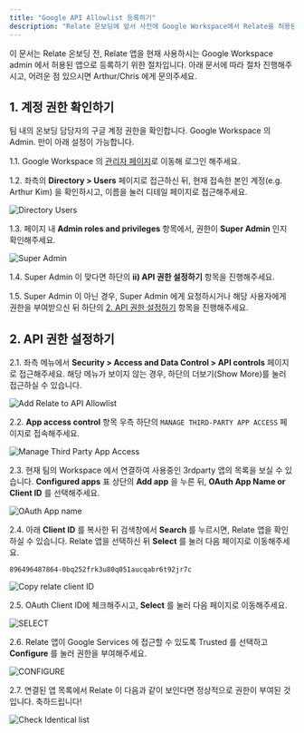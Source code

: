 ```yaml
---
title: "Google API Allowlist 등록하기"
description: "Relate 온보딩에 앞서 사전에 Google Workspace에서 Relate을 허용된 앱으로 등록하기 위한 절차입니다."
---
```


<Note>
  이 문서는 Relate 온보딩 전, Relate 앱을 현재 사용하시는 Google Workspace admin
  에서 허용된 앱으로 등록하기 위한 절차입니다. 아래 문서에 따라 절차
  진행해주시고, 어려운 점 있으시면 Arthur/Chris 에게 문의주세요.
</Note>

## 1. 계정 권한 확인하기

팀 내의 온보딩 담당자의 구글 계정 권한을 확인합니다. Google Workspace 의 Admin. 만이 아래 설정이 가능합니다.

1.1. Google Workspace 의 [관리자 페이지](https://admin.google.com/)로 이동해 로그인 해주세요.

1.2. 좌측의 **Directory > Users** 페이지로 접근하신 뒤, 현재 접속한 본인 계정(e.g. Arthur Kim) 을 확인하시고, 이름을 눌러 디테일 페이지로 접근해주세요.

![Directory Users](/images/setup/directory-users.png)

1.3. 페이지 내 **Admin roles and privileges** 항목에서, 권한이 **Super Admin** 인지 확인해주세요.

![Super Admin](/images/setup/super-admin.png)

1.4. Super Admin 이 맞다면 하단의 **ii) API 권한 설정하기** 항목을 진행해주세요.

1.5. Super Admin 이 아닌 경우, Super Admin 에게 요청하시거나 해당 사용자에게 권한을 부여받으신 뒤 하단의 [2. API 권한 설정하기](/setup/register-google-api-allowlist#2-api) 항목을 진행해주세요.

## 2. API 권한 설정하기

2.1. 좌측 메뉴에서 **Security > Access and Data Control > API controls** 페이지로 접근해주세요. 해당 메뉴가 보이지 않는 경우, 하단의 더보기(Show More)를 눌러 접근하실 수 있습니다.

![Add Relate to API Allowlist](/images/setup/add-relate-to-api-allowlist.png)

2.2. **App access control** 항목 우측 하단의 `MANAGE THIRD-PARTY APP ACCESS` 페이지로 접속해주세요.

![Manage Third Party App Access](/images/setup/app-access-control.png)

2.3. 현재 팀의 Workspace 에서 연결하여 사용중인 3rdparty 앱의 목록을 보실 수 있습니다. **Configured apps** 표 상단의 **Add app** 을 누른 뒤, **OAuth App Name or Client ID** 를 선택해주세요.

![OAuth App name](/images/setup/oauth-app-name.png)

2.4. 아래 **Client ID** 를 복사한 뒤 검색창에서 **Search** 를 누르시면, Relate 앱을 확인하실 수 있습니다. Relate 앱을 선택하신 뒤 **Select** 를 눌러 다음 페이지로 이동해주세요.

```
896496487864-0bq252frk3u80q051aucqabr6t92jr7c
```

![Copy relate client ID](/images/setup/copy-relate-client-id.png)

2.5. OAuth Client ID에 체크해주시고, **Select** 를 눌러 다음 페이지로 이동해주세요.

![SELECT](/images/setup/select.png)

2.6. Relate 앱이 Google Services 에 접근할 수 있도록 Trusted 를 선택하고 **Configure** 를 눌러 권한을 부여해주세요.

![CONFIGURE](/images/setup/configure.png)

2.7. 연결된 앱 목록에서 Relate 이 다음과 같이 보인다면 정상적으로 권한이 부여된 것입니다. 축하드립니다!

![Check Identical list](/images/setup/identical-list.png)
